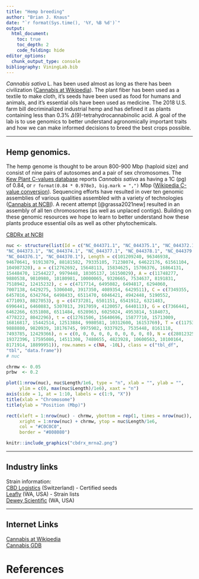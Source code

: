 ```yaml
---
title: "Hemp breeding"
author: "Brian J. Knaus"
date: "`r format(Sys.time(), '%Y, %B %d')`"
output:
  html_document:
    toc: true
    toc_depth: 2
    code_folding: hide
editor_options: 
  chunk_output_type: console
bibliography: ViningLab.bib
---
```



*Cannabis sativa* L. has been used almost as long as there has been civilization ([Cannabis at Wikipedia](https://en.wikipedia.org/wiki/Cannabis)).
The plant fiber has been used as a textile to make cloth, it's seeds have been used as food for humans and animals, and it's essential oils have been used as medicine.
The 2018 U.S. farm bill decriminalized industrial hemp and has defined it as plants containing less than 0.3% $\Delta$(9)-tetrahydrocannabinolic acid.
A goal of the lab is to use genomics to better understand agronomically important traits and how we can make informed decisions to breed the best crops possible. 


___


## Hemp genomics.


The hemp genome is thought to be aroun 800-900 Mbp (haploid size) and consist of nine pairs of autosomes and a pair of sex chromosomes.
The [Kew Plant C-values database](https://cvalues.science.kew.org/search/angiosperm) reports *Cannabis sativa* as having a 1C (pg) of 0.84, or `r format(0.84 * 0.978e3, big.mark = ",")` Mbp  ([Wikipedia C-value conversion](https://en.wikipedia.org/wiki/C-value)).
Sequencing efforts have resulted in over ten genomic assemblies of various qualities assembled with a variety of technologies ([Cannabis at NCBI](https://www.ncbi.nlm.nih.gov/search/all/?term=cannabis%20)).
A recent attempt [@grassa2021new] resulted in an assembly of all ten chromosomes (as well as unplaced contigs).
Building on these genomic resources we hope to learn to better understand how these plants produce essential oils as well as other phytochemicals.



[CBDRx at NCBI](https://www.ncbi.nlm.nih.gov/genome/11681?genome_assembly_id=897706)


```r
nuc <- structure(list(Id = c("NC_044371.1", "NC_044375.1", "NC_044372.1", 
"NC_044373.1", "NC_044374.1", "NC_044377.1", "NC_044378.1", "NC_044379.1", 
"NC_044376.1", "NC_044370.1"), Length = c(101209240, 96346938, 
94670641, 91913879, 88181582, 79335105, 71238074, 64622176, 61561104, 
104987320), a = c(12762692, 15648113, 15834625, 15706376, 16864131, 
15448470, 12544227, 9979448, 10305137, 16150029), A = c(11748277, 
9880538, 9810980, 10180981, 10000065, 9320665, 7534637, 8191831, 
7518942, 12415232), c = c(4717714, 6495082, 6494817, 6294060, 
7007138, 6429275, 5306040, 3917350, 4089354, 6429511), C = c(7349355, 
6457816, 6342764, 6498433, 6511470, 6046421, 4942448, 5190552, 
4771093, 8027053), g = c(4737281, 6501151, 6541912, 6321483, 
6996441, 6460883, 5307013, 3917059, 4120057, 6440113), G = c(7366441, 
6462266, 6351808, 6511484, 6528963, 6025024, 4953814, 5184073, 
4778222, 8042296), t = c(12761506, 15640696, 15877710, 15713009, 
16816817, 15442514, 12513884, 9980581, 10312600, 16153769), T = c(11753649, 
9888880, 9820939, 10176745, 9975902, 9337925, 7535448, 8161118, 
7493785, 12429366), n = c(0, 0, 0, 0, 0, 0, 0, 0, 0, 0), N = c(28012325, 
19372396, 17595086, 14511308, 7480655, 4823928, 10600563, 10100164, 
8171914, 18899951)), row.names = c(NA, -10L), class = c("tbl_df", 
"tbl", "data.frame"))
# nuc

```



```r

chrmw <- 0.05
prbw  <- 0.2

plot(1:nrow(nuc), nuc$Length/1e6, type = "n", xlab = "", ylab = "",
     ylim = c(0, max(nuc$Length)/1e6), xaxt = "n")
axis(side = 1, at = 1:10, labels = c(1:9, "X"))
title(xlab = "Chromosome")
title(ylab = "Position (Mbp)")

rect(xleft = 1:nrow(nuc) - chrmw, ybottom = rep(1, times = nrow(nuc)), 
     xright = 1:nrow(nuc) + chrmw, ytop = nuc$Length/1e6, 
     col = "#C0C0C0",
     border = "#808080")

```




```r
knitr::include_graphics("cbdrx_mrna2.png")
```




___

## Industry links


Strain information:    
[CBD Logistics](https://www.cbdlogistics.ch/en/14-certified-seeds-cbd-logistics) (Switzerland) - Certified seeds    
[Leafly](https://www.leafly.com/strains/lists) (WA, USA) - Strain lists    
[Dewey Scientific](https://www.deweyscientific.com/) (WA, USA)    

___

## Internet Links

[Cannabis at Wikipedia](https://en.wikipedia.org/wiki/Cannabis)    
[Cannabis GDB](https://gdb.supercann.net/index.php)    


# References

